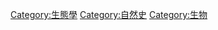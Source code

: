 {{Commonscat|Biology}}

{{cat main}}

[[Category:生態學|Category:生態學]]
[[Category:自然史|Category:自然史]]
[[Category:生物|Category:生物]]